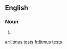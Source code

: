==English==

===Noun===
{{head|en|plural}}

# {{plural of|litmus test|lang=en|nocat=1}}

[[ar:litmus tests]]
[[fr:litmus tests]]